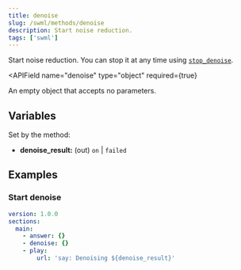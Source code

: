 ```yaml
---
title: denoise
slug: /swml/methods/denoise
description: Start noise reduction.
tags: ['swml']
---
```



Start noise reduction. You can stop it at any time using [`stop_denoise`](./stop_denoise.mdx).

<APIField
  name="denoise"
  type="object"
  required={true}
>
  An empty object that accepts no parameters.
</APIField>


## **Variables**

Set by the method:

- **denoise_result:** (out) `on` | `failed`

## **Examples**

### Start denoise

```yaml andJson
version: 1.0.0
sections:
  main:
    - answer: {}
    - denoise: {}
    - play:
        url: 'say: Denoising ${denoise_result}'
```

